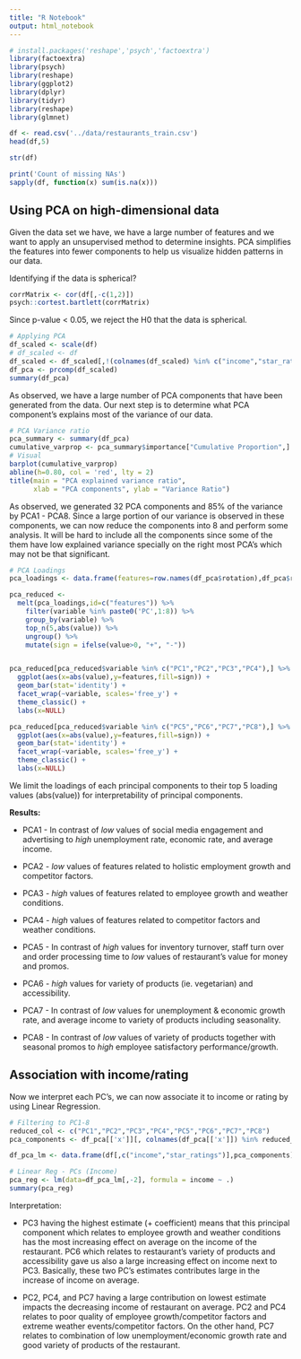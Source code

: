 ```yaml
---
title: "R Notebook"
output: html_notebook
---
```


```r
# install.packages('reshape','psych','factoextra')
library(factoextra)
library(psych)
library(reshape)
library(ggplot2)
library(dplyr)
library(tidyr)
library(reshape)
library(glmnet)
```

```r
df <- read.csv('../data/restaurants_train.csv')
head(df,5)
```

```r
str(df)
```

```r
print('Count of missing NAs')
sapply(df, function(x) sum(is.na(x)))
```

## Using PCA on high-dimensional data

Given the data set we have, we have a large number of features and we want to apply an unsupervised method to determine insights. PCA simplifies the features into fewer components to help us visualize hidden patterns in our data.

Identifying if the data is spherical?

```r
corrMatrix <- cor(df[,-c(1,2)])
psych::cortest.bartlett(corrMatrix)
```

Since p-value \< 0.05, we reject the H0 that the data is spherical.

```r
# Applying PCA
df_scaled <- scale(df)
# df_scaled <- df
df_scaled <- df_scaled[,!(colnames(df_scaled) %in% c("income","star_ratings"))]
df_pca <- prcomp(df_scaled)
summary(df_pca)
```

As observed, we have a large number of PCA components that have been generated from the data. Our next step is to determine what PCA component's explains most of the variance of our data.

```r
# PCA Variance ratio
pca_summary <- summary(df_pca)
cumulative_varprop <- pca_summary$importance["Cumulative Proportion",]
# Visual
barplot(cumulative_varprop)
abline(h=0.80, col = 'red', lty = 2)
title(main = "PCA explained variance ratio",
      xlab = "PCA components", ylab = "Variance Ratio")
```

As observed, we generated 32 PCA components and 85% of the variance by PCA1 - PCA8. Since a large portion of our variance is observed in these components, we can now reduce the components into 8 and perform some analysis. It will be hard to include all the components since some of the them have low explained variance specially on the right most PCA's which may not be that significant.

```r
# PCA Loadings
pca_loadings <- data.frame(features=row.names(df_pca$rotation),df_pca$rotation) 

pca_reduced <- 
  melt(pca_loadings,id=c("features")) %>%
    filter(variable %in% paste0('PC',1:8)) %>%
    group_by(variable) %>%
    top_n(5,abs(value)) %>% 
    ungroup() %>%
    mutate(sign = ifelse(value>0, "+", "-"))


pca_reduced[pca_reduced$variable %in% c("PC1","PC2","PC3","PC4"),] %>%
  ggplot(aes(x=abs(value),y=features,fill=sign)) + 
  geom_bar(stat='identity') +
  facet_wrap(~variable, scales='free_y') +
  theme_classic() +
  labs(x=NULL)

```

```r
pca_reduced[pca_reduced$variable %in% c("PC5","PC6","PC7","PC8"),] %>%
  ggplot(aes(x=abs(value),y=features,fill=sign)) + 
  geom_bar(stat='identity') +
  facet_wrap(~variable, scales='free_y') +
  theme_classic() +
  labs(x=NULL)
```

We limit the loadings of each principal components to their top 5 loading values (abs(value)) for interpretability of principal components.

**Results:**

-   PCA1 - In contrast of *low* values of social media engagement and advertising to *high* unemployment rate, economic rate, and average income.

-   PCA2 - *low* values of features related to holistic employment growth and competitor factors.

-   PCA3 - *high* values of features related to employee growth and weather conditions.

-   PCA4 - *high* values of features related to competitor factors and weather conditions.

-   PCA5 - In contrast of *high* values for inventory turnover, staff turn over and order processing time to *low* values of restaurant's value for money and promos.

-   PCA6 - *high* values for variety of products (ie. vegetarian) and accessibility.

-   PCA7 - In contrast of *low* values for unemployment & economic growth rate, and average income to variety of products including seasonality.

-   PCA8 - In contrast of *low* values of variety of products together with seasonal promos to *high* employee satisfactory performance/growth.

## Association with income/rating

Now we interpret each PC's, we can now associate it to income or rating by using Linear Regression.

```r
# Filtering to PC1-8
reduced_col <- c("PC1","PC2","PC3","PC4","PC5","PC6","PC7","PC8")
pca_components <- df_pca[['x']][, colnames(df_pca[['x']]) %in% reduced_col]

df_pca_lm <- data.frame(df[,c("income","star_ratings")],pca_components)
```

```r
# Linear Reg - PCs (Income)
pca_reg <- lm(data=df_pca_lm[,-2], formula = income ~ .)
summary(pca_reg)
```

Interpretation:

-   PC3 having the highest estimate (+ coefficient) means that this principal component which relates to employee growth and weather conditions has the most increasing effect on average on the income of the restaurant. PC6 which relates to restaurant's variety of products and accessibility gave us also a large increasing effect on income next to PC3. Basically, these two PC's estimates contributes large in the increase of income on average.

-   PC2, PC4, and PC7 having a large contribution on lowest estimate impacts the decreasing income of restaurant on average. PC2 and PC4 relates to poor quality of employee growth/competitor factors and extreme weather events/competitor factors. On the other hand, PC7 relates to combination of low unemployment/economic growth rate and good variety of products of the restaurant.
